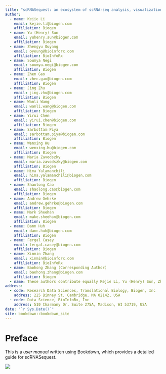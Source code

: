 ```yaml
--- 
title: "scRNASequest: an ecosystem of scRNA-seq analysis, visualization and publishing" 
author:
  - name: Kejie Li
    email: kejie.li@biogen.com
    affiliation: Biogen
  - name: Yu (Henry) Sun
    email: yuhenry.sun@biogen.com
    affiliation: Biogen
  - name: Zhengyu Ouyang
    email: oyoung@bioinforx.com
    affiliation: BioInfoRx
  - name: Soumya Negi
    email: soumya.negi@biogen.com
    affiliation: Biogen
  - name: Zhen Gao
    email: zhen.gao@biogen.com
    affiliation: Biogen
  - name: Jing Zhu
    email: jing.zhu@biogen.com
    affiliation: Biogen
  - name: Wanli Wang
    email: wanli.wang@biogen.com
    affiliation: Biogen
  - name: Yirui Chen
    email: yirui.chen@biogen.com
    affiliation: Biogen
  - name: Sarbottam Piya
    email: sarbottam.piya@biogen.com
    affiliation: Biogen
  - name: Wenxing Hu
    email: wenxing.hu@biogen.com
    affiliation: Biogen
  - name: Maria Zavodszky
    email: maria.zavodszky@biogen.com
    affiliation: Biogen
  - name: Hima Yalamanchili
    email: hima.yalamanchili@biogen.com
    affiliation: Biogen
  - name: Shaolong Cao
    email: shaolong.cao@biogen.com
    affiliation: Biogen
  - name: Andrew Gehrke
    email: andrew.gehrke@biogen.com
    affiliation: Biogen
  - name: Mark Sheehan
    email: make.sheehan@biogen.com
    affiliation: Biogen
  - name: Dann Huh
    email: dann.huh@biogen.com
    affiliation: Biogen
  - name: Fergal Casey
    email: fergal.casey@biogen.com
    affiliation: Biogen
  - name: Xinmin Zhang
    email: xinmin@bioinforx.com
    affiliation: BioInfoRx
  - name: Baohong Zhang (Corresponding Author)
    email: baohong.zhang@biogen.com
    affiliation: Biogen
  - name: These authors contribute equally Kejie Li, Yu (Henry) Sun, Zhengyu Ouyang
address:
  - code: Research Data Sciences, Translational Biology, Biogen, Inc
    address: 225 Binney St, Cambridge, MA 02142, USA
  - code: Data Science, BioInfoRx, Inc
    address: 510 Charmany Dr, Suite 275A, Madison, WI 53719, USA
date: "`r Sys.Date()`"
site: bookdown::bookdown_site
---
```


# Preface
This is a *user manual* written using Bookdown, which provides a detailed guide for scRNASequest.

[![](https://interactivereport.github.io/scRNAsequest/images/Cover.png)](https://interactivereport.github.io/scRNAsequest/images/Cover.png)
